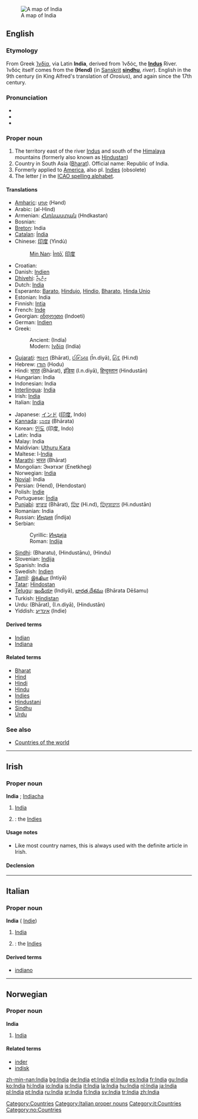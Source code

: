 {{see|india}}
[[Image:Map India.png|thumb|right|A map of India]]
==English==
{{wikipedia}}
{{wikipedia|India (word)}}

===Etymology===
From Greek [[Ἰνδία]], via Latin '''India''', derived from Ἰνδός, the '''[[Indus]]''' River. Ἰνδός itself comes from the {{Pers.}} {{FAchar|[[هند]]}} '''(Hend)''' (in [[Sanskrit]] '''[[sindhu]]''', ''river''). English in the 9th century (in King Alfred's translation of ''Orosius''), and again since the 17th century.

===Pronunciation===
*{{AHD|ĭnʹdēə}}
*{{IPA|/ˈɪndiə/}}
*{{SAMPA|/"Indi@/}}

===Proper noun===
{{en-proper noun}}

# The territory east of the river [[Indus]] and south of the [[Himalaya]] mountains (formerly also known as [[Hindustan]])
# Country in South Asia ([[Bharat]]). Official name: Republic of India.
# Formerly applied to [[America]], also pl. [[Indies]] (obsolete)
# The letter ''[[I]]'' in the [[ICAO spelling alphabet]].

====Translations====
{{trans-top|the country}}
*[[Amharic]]: [[ህንድ]] (Hənd)
*Arabic: {{ARchar|[[الهند]]}} (al-Hind)
*Armenian: [[Հնդկաստան]] (Hndkastan)
*Bosnian: {{t|bs|Indija|f}}
*[[Breton]]: India
*[[Catalan]]: [[Índia]] {{f}}
*Chinese: [[印度]] (Yìndù)
*:[[Min Nan]]: [[Ìntō͘]], [[印度]]
*Croatian: {{t|hr|Indija|f}}
*Danish: [[Indien]]
*[[Dhivehi]]: [[އިންޑިއާ]] {{unicode|(Inḋi’ā)}}
*Dutch: [[India]]
*Esperanto: [[Barato]], [[Hindujo]], [[Hindio]], [[Bharato]], [[Hinda Unio]]
*Estonian: India
*Finnish: [[Intia]]
*French: [[Inde]] {{f}}
*Georgian: [[ინდოეთი]] (Indoeti)
*German: [[Indien]] {{n}}
*Greek:
*:Ancient: {{unicode|[[Ἰνδία]]}} (Indía) {{f}}
*:Modern: [[Ινδία]] (Indía) {{f}}
*[[Gujarati]]: [[ભારત]] (Bhārat), [[ઈન્ડિયા]] (Īn.diyā), [[હિંદ]] (Hi.nd)
*Hebrew: [[הודו]] (Hodu)
*Hindi: [[भारत]] (Bhārat), [[इंडिया]] (I.n.diyā), [[हिन्दुस्तान]] (Hindustān)
*Hungarian: India
*Indonesian: India
*[[Interlingua]]: [[India#Interlingua|India]]
*Irish: [[#Irish|India]]
*Italian: [[#Italian|India]] {{f}}
{{trans-mid}}
*Japanese: [[インド]] ([[印度]], Indo)
*[[Kannada]]: [[ಭಾರತ]] (Bhārata)
*Korean: [[인도]] (印度, Indo)
*Latin: India {{f}}
*Malay: India
*Maldivian: [[Uthuru Kara]]
*Maltese: l-[[Indja]]
*[[Marathi]]: [[भारत]] (Bhārat)
*Mongolian: Энэтхэг (Enetkheg)
*Norwegian: [[#Norwegian|India]]
*[[Novial]]: India
*Persian: {{FAchar|[[هند]]}} (Hend), {{FAchar|[[هندوستان]]}} (Hendostan)
*Polish: [[Indie]]
*Portuguese: [[Índia]] {{f}}
*[[Punjabi]]: [[ਭਾਰਤ]] (Bhārat), [[ਹਿੰਦ]] (Hi.nd), [[ਹਿੰਦੁਸਤਾਨ]] (Hi.ndustān)
*Romanian: India {{f}}
*Russian: [[Индия]] (Índija) {{f}}
*Serbian:
*:Cyrillic: [[Индија#Serbian|Индија]] {{f}}
*:Roman: [[Indija#Serbian|Indija]] {{f}}
*[[Sindhi]]: {{SDchar|[[ڀارت]]}} (Bharatu), {{SDchar|[[هندستان]]}} (Hindustānu), {{SDchar|[[هند]]}} (Hindu)
*Slovenian: [[Indija]]
*Spanish: India {{f}}
*Swedish: [[Indien]]
*[[Tamil]]: [[இந்தியா]] (Intiyā)
*[[Tatar]]: [[Hindostan#Tatar|Hindostan]]
*[[Telugu]]: [[ఇండియా]] (Indiyā), [[భారత దేశము]] (Bhārata Dēšamu)
*Turkish: [[Hindistan]]
*Urdu: {{URchar|[[بھارت]]}} (Bhārat), {{URchar|[[انڈیا]]}} (I.n.diyā), {{URchar|[[ہندوستان]]}} (Hindustān)
*Yiddish: [[אינדיע]] (Indie)
{{trans-bottom}}

====Derived terms====
*[[Indian]]
*[[Indiana]]

====Related terms====
*[[Bharat]]
*[[Hind]]
*[[Hindi]]
*[[Hindu]]
*[[Indies]]
*[[Hindustani]]
*[[Sindhu]]
*[[Urdu]]

===See also===
* [[Countries of the world]]

[[Category:Countries]]

----

==Irish==

===Proper noun===
'''India''' {{f}}; {{plural}} [[Indiacha]]

# [[#English|India]]
# {{plural}}: the [[Indies]]

====Usage notes====
* Like most country names, this is always used with the definite article in Irish.

====Declension====
{{ga noun f4|I|ndia|ndiacha}}

----

==Italian==

===Proper noun===
'''India''' {{f}}  ({{plural}} [[Indie]])

# [[#English|India]]
# {{plural}}: the [[Indies]]

====Derived terms====
* [[indiano]]

[[Category:Italian proper nouns]]
[[Category:it:Countries]]

----

==Norwegian==

===Proper noun===
'''India'''

# [[#English|India]]

====Related terms====
*[[inder]]
*[[indisk]]

[[Category:no:Countries]]

[[zh-min-nan:India]]
[[bg:India]]
[[de:India]]
[[et:India]]
[[el:India]]
[[es:India]]
[[fr:India]]
[[gu:India]]
[[ko:India]]
[[hi:India]]
[[io:India]]
[[is:India]]
[[it:India]]
[[la:India]]
[[hu:India]]
[[nl:India]]
[[ja:India]]
[[pl:India]]
[[pt:India]]
[[ru:India]]
[[sr:India]]
[[fi:India]]
[[sv:India]]
[[tr:India]]
[[zh:India]]